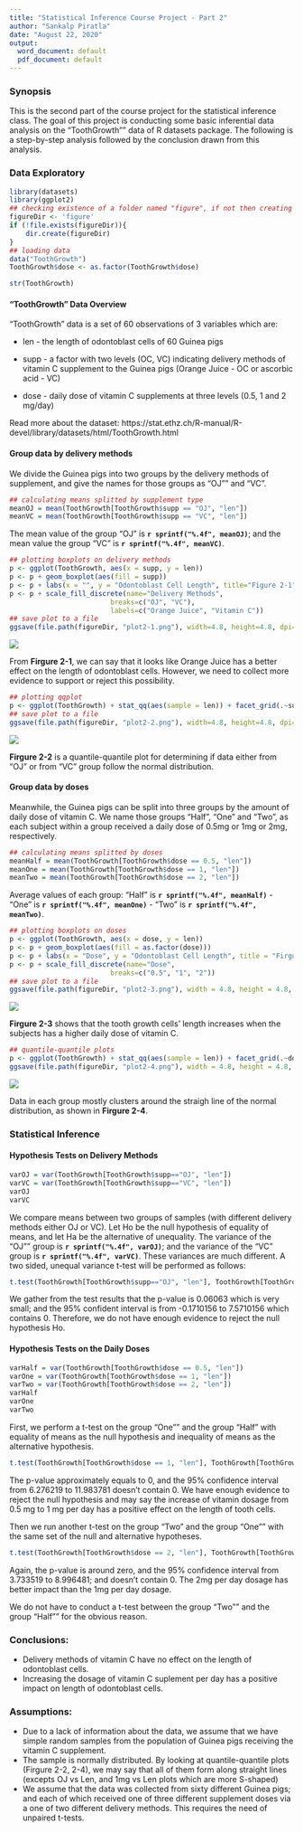 ```yaml
---
title: "Statistical Inference Course Project - Part 2"
author: "Sankalp Piratla"
date: "August 22, 2020"
output:
  word_document: default
  pdf_document: default
---
```


### Synopsis
This is the second part of the course project for the statistical inference class. The goal of this project is conducting some basic inferential data analysis on the "ToothGrowth"" data of R datasets package. The following is a step-by-step analysis followed by the conclusion drawn from this analysis.

### Data Exploratory
```R
library(datasets)
library(ggplot2)
## checking existence of a folder named "figure", if not then creating one to store plot figures
figureDir <- 'figure'
if (!file.exists(figureDir)){
    dir.create(figureDir)
}
## loading data
data("ToothGrowth")
ToothGrowth$dose <- as.factor(ToothGrowth$dose)
```
```r
str(ToothGrowth)
```

#### "ToothGrowth" Data Overview
"ToothGrowth" data is a set of 60 observations of 3 variables which are: 

- len - the length of odontoblast cells of 60 Guinea pigs 

- supp - a factor with two levels (OC, VC) indicating delivery methods of vitamin C supplement to the Guinea pigs (Orange Juice - OC or ascorbic acid - VC)

- dose - daily dose of vitamin C supplements at three levels (0.5, 1 and 2 mg/day)

Read more about the dataset: https://stat.ethz.ch/R-manual/R-devel/library/datasets/html/ToothGrowth.html

#### Group data by delivery methods
We divide the Guinea pigs into two groups by the delivery methods of supplement, and give the names for those groups as "OJ"" and "VC".

```r
## calculating means splitted by supplement type
meanOJ = mean(ToothGrowth[ToothGrowth$supp == "OJ", "len"])
meanVC = mean(ToothGrowth[ToothGrowth$supp == "VC", "len"])
```

The mean value of the group "OJ" is **`r sprintf("%.4f", meanOJ)`**; and the mean value the group "VC" is **`r sprintf("%.4f", meanVC)`**.

```r
## plotting boxplots on delivery methods
p <- ggplot(ToothGrowth, aes(x = supp, y = len))
p <- p + geom_boxplot(aes(fill = supp)) 
p <- p + labs(x = "", y = "Odontoblast Cell Length", title="Figure 2-1")
p <- p + scale_fill_discrete(name="Delivery Methods",
                         breaks=c("OJ", "VC"),
                         labels=c("Orange Juice", "Vitamin C"))
## save plot to a file
ggsave(file.path(figureDir, "plot2-1.png"), width=4.8, height=4.8, dpi=75)
```
![](figure/plot2-1.png)

From <strong>Firgure 2-1</strong>, we can say that it looks like Orange Juice has a better effect on the length of odontoblast cells.  However, we need to collect more evidence to support or reject this possibility.

```r
## plotting qqplot
p <- ggplot(ToothGrowth) + stat_qq(aes(sample = len)) + facet_grid(.~supp) + labs(title="Figure 2-2")
## save plot to a file
ggsave(file.path(figureDir, "plot2-2.png"), width=4.8, height=4.8, dpi=75)
```
![](figure/plot2-2.png)

<strong>Firgure 2-2</strong> is a quantile-quantile plot for determining if data either from "OJ" or from "VC" group follow the normal distribution. 

#### Group data by doses
Meanwhile, the Guinea pigs can be split into three groups by the amount of daily dose of vitamin C.  We name those groups "Half", "One" and "Two", as each subject within a group received a daily dose of 0.5mg or 1mg or 2mg, respectively.

```r
## calculating means splitted by doses
meanHalf = mean(ToothGrowth[ToothGrowth$dose == 0.5, "len"])
meanOne = mean(ToothGrowth[ToothGrowth$dose == 1, "len"])
meanTwo = mean(ToothGrowth[ToothGrowth$dose == 2, "len"])
```
Average values of each group: "Half" is **`r sprintf("%.4f", meanHalf)`** - "One" is **`r sprintf("%.4f", meanOne)`** - "Two" is **`r sprintf("%.4f", meanTwo)`**.

```r
## plotting boxplots on doses
p <- ggplot(ToothGrowth, aes(x = dose, y = len))
p <- p + geom_boxplot(aes(fill = as.factor(dose))) 
p <- p + labs(x = "Dose", y = "Odontoblast Cell Length", title = "Firgure 2-3")
p <- p + scale_fill_discrete(name="Dose",
                         breaks=c("0.5", "1", "2"))
## save plot to a file
ggsave(file.path(figureDir, "plot2-3.png"), width = 4.8, height = 4.8, dpi = 75)
```
![](figure/plot2-3.png)

<strong>Firgure 2-3</strong> shows that the tooth growth cells' length increases when the subjects has a higher daily dose of vitamin C.

```r
## quantile-quantile plots
p <- ggplot(ToothGrowth) + stat_qq(aes(sample = len)) + facet_grid(.~dose) + labs(title="Figure 2-4")
ggsave(file.path(figureDir, "plot2-4.png"), width = 4.8, height = 4.8, dpi = 75)
```
![](figure/plot2-4.png)

Data in each group mostly clusters around the straigh line of the normal distribution, as shown in <strong>Firgure 2-4</strong>.

### Statistical Inference
#### Hypothesis Tests on Delivery Methods
```r
varOJ = var(ToothGrowth[ToothGrowth$supp=="OJ", "len"])
varVC = var(ToothGrowth[ToothGrowth$supp=="VC", "len"])
varOJ
varVC
```
We compare means between two groups of samples (with different delivery methods either OJ or VC).  Let Ho be the null hypothesis of equality of means, and let Ha be the alternative of unequality.  The variance of the "OJ"" group is  **`r sprintf("%.4f", varOJ)`**; and the variance of the "VC" group is **`r sprintf("%.4f", varVC)`**. These variances are much different.  A two sided, unequal variance t-test will be performed as follows:

```r
t.test(ToothGrowth[ToothGrowth$supp=="OJ", "len"], ToothGrowth[ToothGrowth$supp=="VC", "len"], paired = FALSE, var.equal = FALSE, alternative="two.sided")
```
We gather from the test results that the p-value is 0.06063 which is very small; and the 95% confident interval is from -0.1710156  to 7.5710156 which contains 0.  Therefore, we do not have enough evidence to reject the null hypothesis Ho.

#### Hypothesis Tests on the Daily Doses
```r
varHalf = var(ToothGrowth[ToothGrowth$dose == 0.5, "len"])
varOne = var(ToothGrowth[ToothGrowth$dose == 1, "len"])
varTwo = var(ToothGrowth[ToothGrowth$dose == 2, "len"])
varHalf
varOne
varTwo
```
First, we perform a t-test on the group "One"" and the group "Half" with equality of means as the null hypothesis and inequality of means as the alternative hypothesis.

```r
t.test(ToothGrowth[ToothGrowth$dose == 1, "len"], ToothGrowth[ToothGrowth$dose == 0.5, "len"], paired = FALSE, var.equal = FALSE, alternative="two.sided")
```
The p-value approximately equals to 0, and the 95% confidence interval from 6.276219 to 11.983781 doesn't contain 0.  We have enough evidence to reject the null hypothesis and may say the increase of vitamin dosage from 0.5 mg to 1 mg per day has a positive effect on the length of tooth cells.

Then we run another t-test on the group "Two" and the group "One"" with the same set of the null and alternative hypotheses.

```r
t.test(ToothGrowth[ToothGrowth$dose == 2, "len"], ToothGrowth[ToothGrowth$dose == 1, "len"], paired = FALSE, var.equal = FALSE, alternative="two.sided")
```
Again, the p-value is around zero, and the 95% confidence interval from 3.733519 to 8.996481; and doesn't contain 0.  The 2mg per day dosage has better impact than the 1mg per day dosage.

We do not have to conduct a t-test between the group "Two"" and the group "Half"" for the obvious reason.

### Conclusions:

* Delivery methods of vitamin C have no effect on the length of odontoblast cells.
* Increasing the dosage of vitamin C suplement per day has a positive impact on length of odontoblast cells. 

### Assumptions:
- Due to a lack of information about the data, we assume that we have simple random samples from the population of Guinea pigs receiving the vitamin C supplement.
- The sample is normally distributed.  By looking at quantile-quantile plots (Firgure 2-2, 2-4), we may say that all of them form along straight lines (excepts OJ vs Len, and 1mg vs Len plots which are more S-shaped) 
- We assume that the data was collected from sixty different Guinea pigs; and each of which received one of three different supplement doses via a one of two different delivery methods.  This requires the need of unpaired t-tests.
